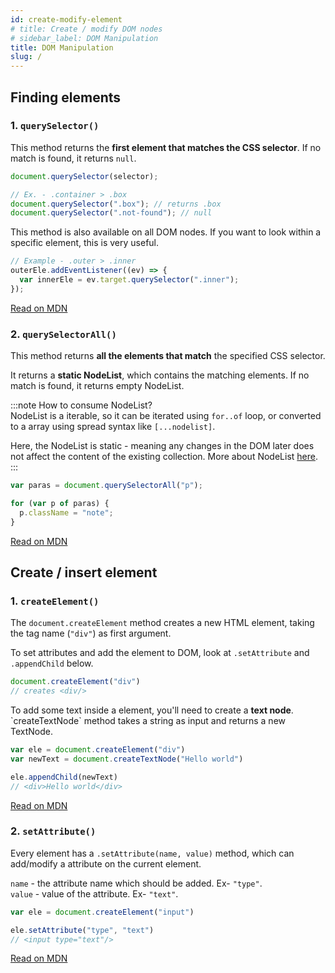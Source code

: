 ```yaml
---
id: create-modify-element
# title: Create / modify DOM nodes
# sidebar_label: DOM Manipulation
title: DOM Manipulation
slug: /
---
```



## Finding elements

### 1. `querySelector()`

This method returns the **first element that matches the CSS selector**. If no match is found, it returns `null`.

```js
document.querySelector(selector);

// Ex. - .container > .box
document.querySelector(".box"); // returns .box
document.querySelector(".not-found"); // null
```

<Accordion>
  <Admonition type="note" title="Extra">
  This method is also available on all DOM nodes. If you want to look within a specific element, this is very useful.

  ```js
  // Example - .outer > .inner
  outerEle.addEventListener((ev) => {
    var innerEle = ev.target.querySelector(".inner");
  });
  ```
  </Admonition>
</Accordion>

[Read on MDN](https://developer.mozilla.org/en-US/docs/Web/API/Element/querySelector)

### 2. `querySelectorAll()`

This method returns **all the elements that match** the specified CSS selector.

It returns a **static NodeList**, which contains the matching elements. If no match is found, it returns empty NodeList.

:::note How to consume NodeList?  
 NodeList is a iterable, so it can be iterated using `for..of` loop, or converted to a array using spread syntax like `[...nodelist]`.

Here, the NodeList is static - meaning any changes in the DOM later does not affect the content of the existing collection. More about NodeList [here](https://developer.mozilla.org/en-US/docs/Web/API/NodeList).  
:::

```js
var paras = document.querySelectorAll("p");

for (var p of paras) {
  p.className = "note";
}
```

[Read on MDN](https://developer.mozilla.org/en-US/docs/Web/API/Element/querySelectorAll)

## Create / insert element

### 1. `createElement()`

The `document.createElement` method creates a new HTML element, taking the tag name (`"div"`) as first argument.

To set attributes and add the element to DOM, look at `.setAttribute` and `.appendChild` below.

```js
document.createElement("div")
// creates <div/>
```

<Accordion title="Related">
  <Admonition type="note" title="Creating text node">
    To add some text inside a element, you'll need to create a <b>text node</b>. 
    `createTextNode` method takes a string as input and returns a new TextNode.

  ```js
  var ele = document.createElement("div")
  var newText = document.createTextNode("Hello world")

  ele.appendChild(newText) 
  // <div>Hello world</div>
  ```
  </Admonition>
</Accordion>

[Read on MDN](https://developer.mozilla.org/en-US/docs/Web/API/Document/createElement)

### 2. `setAttribute()`

Every element has a `.setAttribute(name, value)` method, which can add/modify a attribute on the current element. 

`name` - the attribute name which should be added. Ex- `"type"`.  
`value` - value of the attribute. Ex- `"text"`.

```js
var ele = document.createElement("input")

ele.setAttribute("type", "text") 
// <input type="text"/>
```

[Read on MDN](https://developer.mozilla.org/en-US/docs/Web/API/Element/setAttribute)